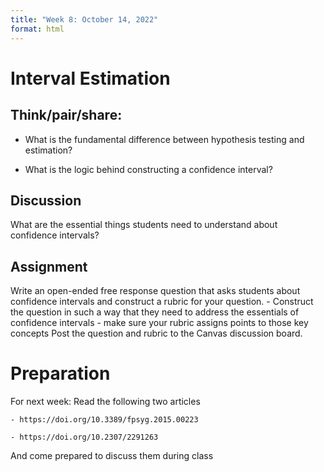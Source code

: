 ```yaml
---
title: "Week 8: October 14, 2022"
format: html
---
```


# Interval Estimation

## Think/pair/share:
- What is the fundamental difference between hypothesis testing and estimation?

- What is the logic behind constructing a confidence interval?


## Discussion
What are the essential things students need to understand about confidence intervals?

## Assignment

Write an open-ended free response question that asks students about confidence intervals and construct a rubric for your question. 
    - Construct the question in such a way that they need to address the essentials of confidence intervals
    - make sure your rubric assigns points to those key concepts
Post the question and rubric to the Canvas discussion board.



# Preparation
For next week: Read the following two articles

    - https://doi.org/10.3389/fpsyg.2015.00223
    
    - https://doi.org/10.2307/2291263

And come prepared to discuss them during class
